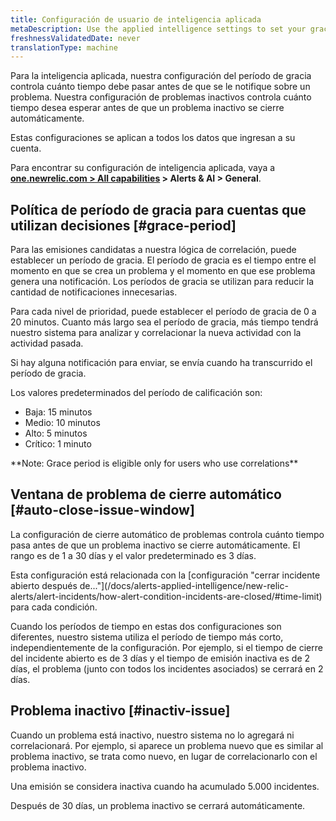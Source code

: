 ```yaml
---
title: Configuración de usuario de inteligencia aplicada
metaDescription: Use the applied intelligence settings to set your grace period and inactive issue time policies.
freshnessValidatedDate: never
translationType: machine
---
```


Para la inteligencia aplicada, nuestra configuración del período de gracia controla cuánto tiempo debe pasar antes de que se le notifique sobre un problema. Nuestra configuración de problemas inactivos controla cuánto tiempo desea esperar antes de que un problema inactivo se cierre automáticamente.

Estas configuraciones se aplican a todos los datos que ingresan a su cuenta.

Para encontrar su configuración de inteligencia aplicada, vaya a <DoNotTranslate>**[one.newrelic.com > All capabilities](https://one.newrelic.com/all-capabilities) > Alerts & AI > General**</DoNotTranslate>.

## Política de período de gracia para cuentas que utilizan decisiones [#grace-period]

Para las emisiones candidatas a nuestra lógica de correlación, puede establecer un período de gracia. El período de gracia es el tiempo entre el momento en que se crea un problema y el momento en que ese problema genera una notificación. Los períodos de gracia se utilizan para reducir la cantidad de notificaciones innecesarias.

Para cada nivel de prioridad, puede establecer el período de gracia de 0 a 20 minutos. Cuanto más largo sea el período de gracia, más tiempo tendrá nuestro sistema para analizar y correlacionar la nueva actividad con la actividad pasada.

Si hay alguna notificación para enviar, se envía cuando ha transcurrido el período de gracia.

Los valores predeterminados del período de calificación son:

* Baja: 15 minutos
* Medio: 10 minutos
* Alto: 5 minutos
* Crítico: 1 minuto

<DoNotTranslate>
  **Note: Grace period is eligible only for users who use correlations**
</DoNotTranslate>

## Ventana de problema de cierre automático [#auto-close-issue-window]

La configuración de cierre automático de problemas controla cuánto tiempo pasa antes de que un problema inactivo se cierre automáticamente. El rango es de 1 a 30 días y el valor predeterminado es 3 días.

<Callout variant="tip">
  Esta configuración está relacionada con la [configuración "cerrar incidente abierto después de..."](/docs/alerts-applied-intelligence/new-relic-alerts/alert-incidents/how-alert-condition-incidents-are-closed/#time-limit) para cada condición.

  Cuando los períodos de tiempo en estas dos configuraciones son diferentes, nuestro sistema utiliza el período de tiempo más corto, independientemente de la configuración. Por ejemplo, si el tiempo de cierre del incidente abierto es de 3 días y el tiempo de emisión inactiva es de 2 días, el problema (junto con todos los incidentes asociados) se cerrará en 2 días.
</Callout>

## Problema inactivo [#inactiv-issue]

Cuando un problema está inactivo, nuestro sistema no lo agregará ni correlacionará. Por ejemplo, si aparece un problema nuevo que es similar al problema inactivo, se trata como nuevo, en lugar de correlacionarlo con el problema inactivo.

Una emisión se considera inactiva cuando ha acumulado 5.000 incidentes.

Después de 30 días, un problema inactivo se cerrará automáticamente.